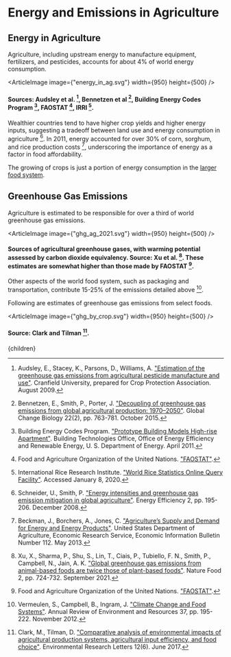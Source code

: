 


# Energy and Emissions in Agriculture

## Energy in Agriculture
Agriculture, including upstream energy to manufacture equipment, fertilizers, and pesticides, accounts for about 4% of world energy consumption.

<ArticleImage image={"energy_in_ag.svg"} width={950} height={500} />
#### Sources: Audsley et al. [^1], Bennetzen et al [^3], Building Energy Codes Program [^4], FAOSTAT [^6], IRRI [^7].

Wealthier countries tend to have higher crop yields and higher energy inputs, suggesting a tradeoff between land use and energy consumption in agriculture [^8]. In 2011, energy accounted for over 30% of corn, sorghum, and rice production costs [^2], underscoring the importance of energy as a factor in food affordability.

The growing of crops is just a portion of energy consumption in the [larger food system](http://urbancruiseship.org/solution/foodwater/ag_dist_overall).

## Greenhouse Gas Emissions
Agriculture is estimated to be responsible for over a third of world greenhouse gas emissions.

<ArticleImage image={"ghg_ag_2021.svg"} width={950} height={500} />
#### Sources of agricultural greenhouse gases, with warming potential assessed by carbon dioxide equivalency. Source: Xu et al. [^10]. These estimates are somewhat higher than those made by FAOSTAT [^6].

Other aspects of the world food system, such as packaging and transportation, contribute 15-25% of the emissions detailed above [^9].

Following are estimates of greenhouse gas emissions from select foods.

<ArticleImage image={"ghg_by_crop.svg"} width={950} height={500} />
#### Source: Clark and Tilman [^5].

<ManageSubsidiesSolution />

[^1]: Audsley, E., Stacey, K., Parsons, D., Williams, A. ["Estimation of the greenhouse gas emissions from agricultural pesticide manufacture and use"](https://dspace.lib.cranfield.ac.uk/handle/1826/3913). Cranfield University, prepared for Crop Protection Association. August 2009.

[^2]: Beckman, J., Borchers, A., Jones, C. ["Agriculture’s Supply and Demand for Energy and Energy Products"](http://www.ers.usda.gov/publications/eib-economic-information-bulletin/eib112.aspx). United States Department of Agriculture, Economic Research Service, Economic Information Bulletin Number 112. May 2013.

[^3]: Bennetzen, E., Smith, P., Porter, J. ["Decoupling of greenhouse gas emissions from global agricultural production: 1970–2050"](https://onlinelibrary.wiley.com/doi/abs/10.1111/gcb.13120). Global Change Biology 22(2), pp. 763-781. October 2015.

[^4]: Building Energy Codes Program. ["Prototype Building Models High-rise Apartment"](https://www.energycodes.gov/901-prototype-building-models-high-rise-apartment). Building Technologies Office, Office of Energy Efficiency and Renewable Energy, U. S. Department of Energy. April 2011.

[^5]: Clark, M., Tilman, D. ["Comparative analysis of environmental impacts of agricultural production systems, agricultural input efficiency, and food choice"](https://iopscience.iop.org/article/10.1088/1748-9326/aa6cd5). Environmental Research Letters 12(6). June 2017.

[^6]: Food and Agriculture Organization of the United Nations. ["FAOSTAT"](http://www.fao.org/faostat/en/#data).

[^7]: International Rice Research Institute. ["World Rice Statistics Online Query Facility"](http://ricestat.irri.org:8080/wrsv3/entrypoint.htm). Accessed January 8, 2020.

[^8]: Schneider, U., Smith, P. ["Energy intensities and greenhouse gas emission mitigation in global agriculture"](https://link.springer.com/article/10.1007/s12053-008-9035-5). Energy Efficiency 2, pp. 195-206. December 2008.

[^9]: Vermeulen, S., Campbell, B., Ingram, J. ["Climate Change and Food Systems"](http://www.annualreviews.org/doi/abs/10.1146/annurev-environ-020411-130608). Annual Review of Environment and Resources 37, pp. 195-222. November 2012.

[^10]: Xu, X., Sharma, P., Shu, S., Lin, T., Ciais, P., Tubiello, F. N., Smith, P., Campbell, N., Jain, A. K. ["Global greenhouse gas emissions from animal-based foods are twice those of plant-based foods"](https://www.nature.com/articles/s43016-021-00358-x). Nature Food 2, pp. 724-732. September 2021.

  <Article 
    focusAreaUrl={focusAreaUrl} 
    hierarchy={hierarchy} 
    site={site}
  >
    {children}
  </Article>